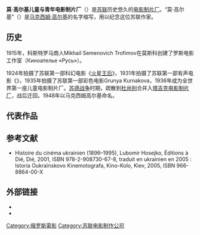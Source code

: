 {{Infobox company
| name  = 高尔基电影制片厂
| logo  = [[File:Gorky_Film_Studio_-_Moscow,_Russia.jpg|250px]]
| caption       = 
| type  = [[公司|公司]]
| foundation    = 1919
| location      = [[莫斯科|莫斯科]]
| key_people    =  
| num_employees =  
| industry      = [[电影业|电影业]]
| products      = [[电影|电影]]<br>[[电视节目|电视节目]]
| revenue       = 
| homepage      =  	http://odessafilm.com.ua/
}}
'''莫·高尔基儿童与青年电影制片厂'''（{{lang-ru|Киностудия имени М. Горького}}）是[[苏联|苏联]]历史悠久的[[电影制片厂|电影制片厂]]。“莫·高尔基”（{{lang|ru|М. Горького}}）是[[马克西姆·高尔基|马克西姆·高尔基]]的名字缩写，用以纪念这位苏联作家。

== 历史 ==
1915年，科斯特罗马商人Mikhail Semenovich Trofimov在莫斯科创建了罗斯电影工作室（Киноателье «Русь»）。

1924年拍摄了苏联第一部科幻电影《[[火星王后|火星王后]]》，1931年拍摄了苏联第一部有声电影《{{tsl|en|Road to Life (1931 film)|生命之路}}》，1935年拍摄了苏联第一部彩色电影Grunya Kurnakova，1936年成为全世界第一座儿童电影制片厂。[[苏德战争|苏德战争]]时期，疏散到[[杜尚别|杜尚别]]合并入[[塔吉克电影制片厂|塔吉克电影制片厂]]，战后迁回。1948年以马克西姆高尔基命名。
== 代表作品==
 
==参考文献==
* Histoire du cinéma ukrainien (1896–1995), Lubomir Hosejko, Éditions à Dié, Dié, 2001, ISBN 978-2-908730-67-8, traduit en ukrainien en 2005 : Istoria Oukraïnskovo Kinemotografa, Kino-Kolo, Kiev, 2005, ISBN 966-8864-00-X

== 外部链接 == 
*{{imdb company|id=0114132|company=高尔基电影制片厂（苏联）}}
*{{imdb company|id=0048267|company=高尔基电影制片厂（俄罗斯）}}

[[Category:俄罗斯電影|Category:俄罗斯電影]]
[[Category:苏联电影制作公司|Category:苏联电影制作公司]]